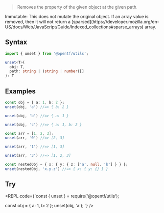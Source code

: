 
> Removes the property of the given object at the given path.

<Callout emoji="✅" type="info">
Immutable: This does not mutate the original object.
</Callout>

<Callout type="default">
If an array value is removed, then it will not return a [sparsed](https://developer.mozilla.org/en-US/docs/Web/JavaScript/Guide/Indexed_collections#sparse_arrays) array.
</Callout>

## Syntax

```ts
import { unset } from '@opentf/utils';

unset<T>(
  obj: T,
  path: string | (string | number)[]
): T
```

## Examples

```ts
const obj = { a: 1, b: 2 };
unset(obj, 'a') //=> { b: 2 }

unset(obj, 'b') //=> { a: 1 }

unset(obj, 'c') //=> { a: 1, b: 2 }

const arr = [1, 2, 3];
unset(arr, '0') //=> [2, 3]

unset(arr, '1') //=> [1, 3]

unset(arr, '3') //=> [1, 2, 3]

const nestedObj = { x: { y: { z: ['a', null, 'b'] } } };
unset(nestedObj, 'x.y.z') //=> { x: { y: {} } }
```

## Try

<REPL code={`const { unset } = require('@opentf/utils');

const obj = { a: 1, b: 2 };
unset(obj, 'a');
`} />